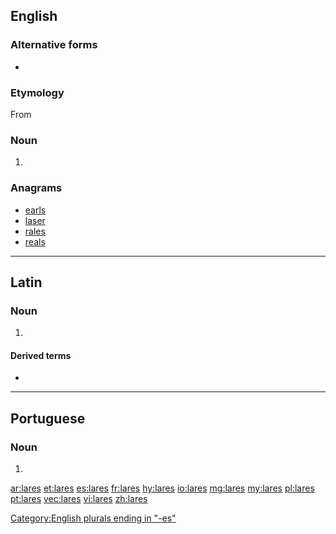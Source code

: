 {{also|Lares|läres}}
==English==

===Alternative forms===
* {{l|en|lars}}

===Etymology===
From {{etyl|la|en}} {{m|la|lares}}

===Noun===
{{head|en|noun plural form}}

# {{plural of|lar|lang=en}}

===Anagrams===
* [[earls#English|earls]]
* [[laser#English|laser]]
* [[rales#English|rales]]
* [[reals#English|reals]]

[[Category:English plurals ending in "-es"]]

----

==Latin==

===Noun===
{{head|la|noun form}}

# {{inflection of|lar||nom|p|lang=la}}

====Derived terms====
* {{l|la|Lares}}

----

==Portuguese==

===Noun===
{{pt-noun-form|m}}

# {{plural of|lar|lang=pt}}

[[ar:lares]]
[[et:lares]]
[[es:lares]]
[[fr:lares]]
[[hy:lares]]
[[io:lares]]
[[mg:lares]]
[[my:lares]]
[[pl:lares]]
[[pt:lares]]
[[vec:lares]]
[[vi:lares]]
[[zh:lares]]